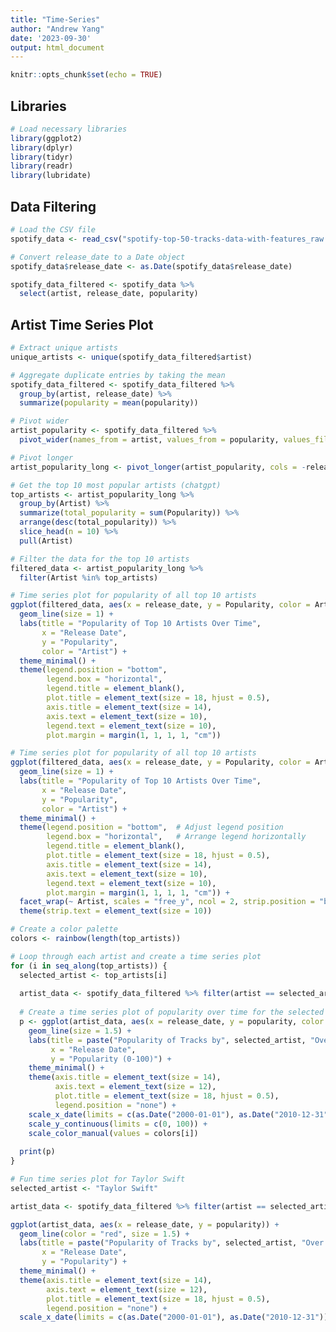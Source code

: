 ```yaml
---
title: "Time-Series"
author: "Andrew Yang"
date: '2023-09-30'
output: html_document
---
```


```r
knitr::opts_chunk$set(echo = TRUE)
```

## Libraries

```r
# Load necessary libraries
library(ggplot2)
library(dplyr)
library(tidyr)
library(readr)
library(lubridate)
```


## Data Filtering

```r
# Load the CSV file
spotify_data <- read_csv("spotify-top-50-tracks-data-with-features_raw.csv")

# Convert release_date to a Date object
spotify_data$release_date <- as.Date(spotify_data$release_date)

spotify_data_filtered <- spotify_data %>%
  select(artist, release_date, popularity)

```

## Artist Time Series Plot

```r
# Extract unique artists
unique_artists <- unique(spotify_data_filtered$artist)

# Aggregate duplicate entries by taking the mean
spotify_data_filtered <- spotify_data_filtered %>%
  group_by(artist, release_date) %>%
  summarize(popularity = mean(popularity))

# Pivot wider
artist_popularity <- spotify_data_filtered %>%
  pivot_wider(names_from = artist, values_from = popularity, values_fill = 0)

# Pivot longer
artist_popularity_long <- pivot_longer(artist_popularity, cols = -release_date, names_to = "Artist", values_to = "Popularity")

# Get the top 10 most popular artists (chatgpt)
top_artists <- artist_popularity_long %>%
  group_by(Artist) %>%
  summarize(total_popularity = sum(Popularity)) %>%
  arrange(desc(total_popularity)) %>%
  slice_head(n = 10) %>%
  pull(Artist)

# Filter the data for the top 10 artists
filtered_data <- artist_popularity_long %>%
  filter(Artist %in% top_artists)

# Time series plot for popularity of all top 10 artists
ggplot(filtered_data, aes(x = release_date, y = Popularity, color = Artist)) +
  geom_line(size = 1) +
  labs(title = "Popularity of Top 10 Artists Over Time",
       x = "Release Date",
       y = "Popularity",
       color = "Artist") +
  theme_minimal() +
  theme(legend.position = "bottom", 
        legend.box = "horizontal",   
        legend.title = element_blank(),
        plot.title = element_text(size = 18, hjust = 0.5),
        axis.title = element_text(size = 14),
        axis.text = element_text(size = 10),
        legend.text = element_text(size = 10),
        plot.margin = margin(1, 1, 1, 1, "cm")) 
```
```r
# Time series plot for popularity of all top 10 artists
ggplot(filtered_data, aes(x = release_date, y = Popularity, color = Artist)) +
  geom_line(size = 1) +
  labs(title = "Popularity of Top 10 Artists Over Time",
       x = "Release Date",
       y = "Popularity",
       color = "Artist") +
  theme_minimal() +
  theme(legend.position = "bottom",  # Adjust legend position
        legend.box = "horizontal",   # Arrange legend horizontally
        legend.title = element_blank(),
        plot.title = element_text(size = 18, hjust = 0.5),
        axis.title = element_text(size = 14),
        axis.text = element_text(size = 10),
        legend.text = element_text(size = 10),
        plot.margin = margin(1, 1, 1, 1, "cm")) +  
  facet_wrap(~ Artist, scales = "free_y", ncol = 2, strip.position = "bottom")+
  theme(strip.text = element_text(size = 10))  
```


```r
# Create a color palette
colors <- rainbow(length(top_artists))

# Loop through each artist and create a time series plot
for (i in seq_along(top_artists)) {
  selected_artist <- top_artists[i]
  
  artist_data <- spotify_data_filtered %>% filter(artist == selected_artist)
  
  # Create a time series plot of popularity over time for the selected artist
  p <- ggplot(artist_data, aes(x = release_date, y = popularity, color = selected_artist)) +
    geom_line(size = 1.5) +
    labs(title = paste("Popularity of Tracks by", selected_artist, "Over Time"),
         x = "Release Date",
         y = "Popularity (0-100)") +
    theme_minimal() +
    theme(axis.title = element_text(size = 14),    
          axis.text = element_text(size = 12),     
          plot.title = element_text(size = 18, hjust = 0.5),  
          legend.position = "none") +             
    scale_x_date(limits = c(as.Date("2000-01-01"), as.Date("2010-12-31"))) +
    scale_y_continuous(limits = c(0, 100)) +  
    scale_color_manual(values = colors[i])  
    
  print(p)
}

```


```r
# Fun time series plot for Taylor Swift
selected_artist <- "Taylor Swift"

artist_data <- spotify_data_filtered %>% filter(artist == selected_artist)

ggplot(artist_data, aes(x = release_date, y = popularity)) +
  geom_line(color = "red", size = 1.5) +  
  labs(title = paste("Popularity of Tracks by", selected_artist, "Over Time"),
       x = "Release Date",
       y = "Popularity") +
  theme_minimal() +
  theme(axis.title = element_text(size = 14),    
        axis.text = element_text(size = 12),     
        plot.title = element_text(size = 18, hjust = 0.5),  
        legend.position = "none") +             
  scale_x_date(limits = c(as.Date("2000-01-01"), as.Date("2010-12-31")))
```